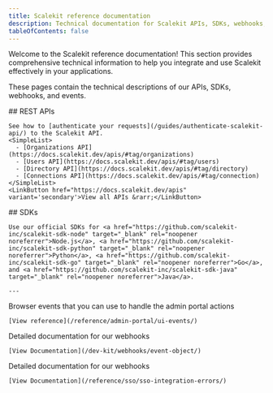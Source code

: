 ```yaml
---
title: Scalekit reference documentation
description: Technical documentation for Scalekit APIs, SDKs, webhooks, and events
tableOfContents: false
---
```


Welcome to the Scalekit reference documentation! This section provides comprehensive technical information to help you integrate and use Scalekit effectively in your applications.

These pages contain the technical descriptions of our APIs, SDKs, webhooks, and events.

<CardGrid>

  <div>
    ## REST APIs

    See how to [authenticate your requests](/guides/authenticate-scalekit-api/) to the Scalekit API.
    <SimpleList>
      - [Organizations API](https://docs.scalekit.dev/apis/#tag/organizations)
      - [Users API](https://docs.scalekit.dev/apis/#tag/users)
      - [Directory API](https://docs.scalekit.dev/apis/#tag/directory)
      - [Connections API](https://docs.scalekit.dev/apis/#tag/connection)
    </SimpleList>
    <LinkButton href="https://docs.scalekit.dev/apis" variant='secondary'>View all APIs &rarr;</LinkButton>
  </div>

  <div>
    ## SDKs

    Use our official SDKs for <a href="https://github.com/scalekit-inc/scalekit-sdk-node" target="_blank" rel="noopener noreferrer">Node.js</a>, <a href="https://github.com/scalekit-inc/scalekit-sdk-python" target="_blank" rel="noopener noreferrer">Python</a>, <a href="https://github.com/scalekit-inc/scalekit-sdk-go" target="_blank" rel="noopener noreferrer">Go</a>, and <a href="https://github.com/scalekit-inc/scalekit-sdk-java" target="_blank" rel="noopener noreferrer">Java</a>.

    ---

<Card title="UI events" icon="seti:html">
    Browser events that you can use to handle the admin portal actions

    [View reference](/reference/admin-portal/ui-events/)
  </Card>
</div>

<Card title="Webhooks" icon="seti:puppet">
    Detailed documentation for our webhooks

    [View Documentation](/dev-kit/webhooks/event-object/)
  </Card>

<Card title="SSO Errors" icon="jira">
    Detailed documentation for our webhooks

    [View Documentation](/reference/sso/sso-integration-errors/)
  </Card>


</CardGrid>

<Footer />
